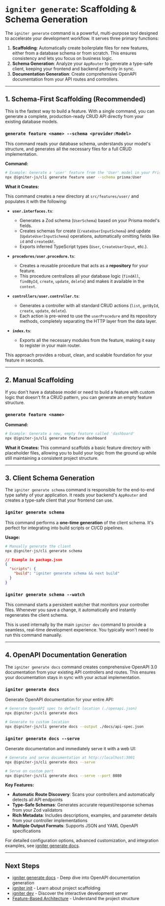 # `igniter generate`: Scaffolding & Schema Generation

The `igniter generate` command is a powerful, multi-purpose tool designed to accelerate your development workflow. It serves three primary functions:

1.  **Scaffolding**: Automatically create boilerplate files for new features, either from a database schema or from scratch. This ensures consistency and lets you focus on business logic.
2.  **Schema Generation**: Analyze your `AppRouter` to generate a type-safe client, keeping your frontend and backend perfectly in sync.
3.  **Documentation Generation**: Create comprehensive OpenAPI documentation from your API routes and controllers.

---

## 1. Schema-First Scaffolding (Recommended)

This is the fastest way to build a feature. With a single command, you can generate a complete, production-ready CRUD API directly from your existing database models.

### `generate feature <name> --schema <provider:Model>`

This command reads your database schema, understands your model's structure, and generates all the necessary files for a full CRUD implementation.

**Command:**

```bash
# Example: Generate a 'user' feature from the 'User' model in your Prisma schema
npx @igniter-js/cli generate feature user --schema prisma:User
```

**What it Creates:**

This command creates a new directory at `src/features/user/` and populates it with the following:

*   **`user.interfaces.ts`**:
    *   Generates a Zod schema (`UserSchema`) based on your Prisma model's fields.
    *   Creates schemas for create (`CreateUserInputSchema`) and update (`UpdateUserInputSchema`) operations, automatically omitting fields like `id` and `createdAt`.
    *   Exports inferred TypeScript types (`User`, `CreateUserInput`, etc.).

*   **`procedures/user.procedure.ts`**:
    *   Creates a reusable procedure that acts as a **repository** for your feature.
    *   This procedure centralizes all your database logic (`findAll`, `findById`, `create`, `update`, `delete`) and makes it available in the `context`.

*   **`controllers/user.controller.ts`**:
    *   Generates a controller with all standard CRUD actions (`list`, `getById`, `create`, `update`, `delete`).
    *   Each action is pre-wired to use the `userProcedure` and its repository methods, completely separating the HTTP layer from the data layer.

*   **`index.ts`**:
    *   Exports all the necessary modules from the feature, making it easy to register in your main router.

This approach provides a robust, clean, and scalable foundation for your feature in seconds.

---

## 2. Manual Scaffolding

If you don't have a database model or need to build a feature with custom logic that doesn't fit a CRUD pattern, you can generate an empty feature structure.

### `generate feature <name>`

**Command:**
```bash
# Example: Generate a new, empty feature called 'dashboard'
npx @igniter-js/cli generate feature dashboard
```

**What it Creates:**
This command scaffolds a basic feature directory with placeholder files, allowing you to build your logic from the ground up while still maintaining a consistent project structure.

---

## 3. Client Schema Generation

The `igniter generate schema` command is responsible for the end-to-end type safety of your application. It reads your backend's `AppRouter` and creates a type-safe client that your frontend can use.

### `igniter generate schema`

This command performs a **one-time generation** of the client schema. It's perfect for integrating into build scripts or CI/CD pipelines.

**Usage:**
```bash
# Manually generate the client
npx @igniter-js/cli generate schema
```
```json
// Example in package.json
{
  "scripts": {
    "build": "igniter generate schema && next build"
  }
}
```

### `igniter generate schema --watch`

This command starts a persistent watcher that monitors your controller files. Whenever you save a change, it automatically and instantly regenerates the client schema.

This is used internally by the main `igniter dev` command to provide a seamless, real-time development experience. You typically won't need to run this command manually.

---

## 4. OpenAPI Documentation Generation

The `igniter generate docs` command creates comprehensive OpenAPI 3.0 documentation from your existing API controllers and routes. This ensures your documentation stays in sync with your actual implementation.

### `igniter generate docs`

Generate OpenAPI documentation for your entire API:

```bash
# Generate OpenAPI spec to default location (./openapi.json)
npx @igniter-js/cli generate docs

# Generate to custom location
npx @igniter-js/cli generate docs --output ./docs/api-spec.json
```

### `igniter generate docs --serve`

Generate documentation and immediately serve it with a web UI:

```bash
# Generate and serve documentation at http://localhost:3001
npx @igniter-js/cli generate docs --serve

# Serve on custom port
npx @igniter-js/cli generate docs --serve --port 8080
```

**Key Features:**
- **Automatic Route Discovery**: Scans your controllers and automatically detects all API endpoints
- **Type-Safe Schemas**: Generates accurate request/response schemas from your Zod validators
- **Rich Metadata**: Includes descriptions, examples, and parameter details from your controller implementations
- **Multiple Output Formats**: Supports JSON and YAML OpenAPI specifications

For detailed configuration options, advanced customization, and integration examples, see [igniter generate docs](/docs/cli-and-tooling/igniter-generate-docs).

---

## Next Steps

- [igniter generate docs](/docs/cli-and-tooling/igniter-generate-docs) - Deep dive into OpenAPI documentation generation
- [igniter init](/docs/cli-and-tooling/igniter-init) - Learn about project scaffolding
- [igniter dev](/docs/cli-and-tooling/igniter-dev) - Discover the interactive development server
- [Feature-Based Architecture](/docs/backend/feature-based-architecture) - Understand the project structure